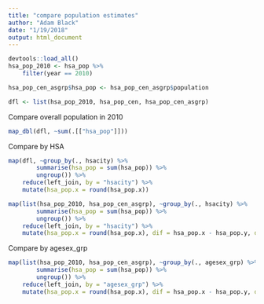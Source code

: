 ```yaml
---
title: "compare population estimates"
author: "Adam Black"
date: "1/19/2018"
output: html_document
---
```


```r
devtools::load_all()
hsa_pop_2010 <- hsa_pop %>% 
    filter(year == 2010)

hsa_pop_cen_asgrp$hsa_pop <- hsa_pop_cen_asgrp$population

dfl <- list(hsa_pop_2010, hsa_pop_cen, hsa_pop_cen_asgrp)

```


Compare overall population in 2010
```r
map_dbl(dfl, ~sum(.[["hsa_pop"]]))
```

Compare by HSA
```r
map(dfl, ~group_by(., hsacity) %>% 
        summarise(hsa_pop = sum(hsa_pop)) %>% 
        ungroup()) %>% 
    reduce(left_join, by = "hsacity") %>% 
    mutate(hsa_pop.x = round(hsa_pop.x))
```

```r
map(list(hsa_pop_2010, hsa_pop_cen_asgrp), ~group_by(., hsacity) %>% 
        summarise(hsa_pop = sum(hsa_pop)) %>% 
        ungroup()) %>% 
    reduce(left_join, by = "hsacity") %>% 
    mutate(hsa_pop.x = round(hsa_pop.x), dif = hsa_pop.x - hsa_pop.y, dif_pct = dif/hsa_pop.x)
```


Compare by agesex_grp
```r
map(list(hsa_pop_2010, hsa_pop_cen_asgrp), ~group_by(., agesex_grp) %>% 
        summarise(hsa_pop = sum(hsa_pop)) %>% 
        ungroup()) %>% 
    reduce(left_join, by = "agesex_grp") %>% 
    mutate(hsa_pop.x = round(hsa_pop.x), dif = hsa_pop.x - hsa_pop.y, dif_pct = dif/hsa_pop.x)
```

